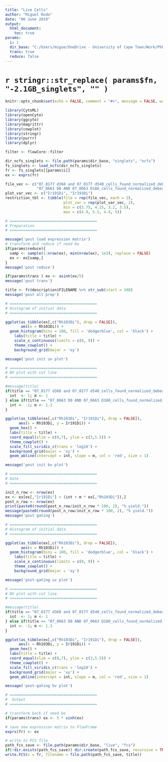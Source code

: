 ```yaml
---
title: "Live Cells"
author: "Miguel Rodo"
date: "06 June 2019"
output: 
  html_document:
    toc: true
params:	
  i: 1
  dir_base: "C:/Users/migue/OneDrive - University of Cape Town/Work/PhD/Data/Missing Normalised CyTOF Data"
  trans: true
  reduce: false
---
```


# `r stringr::str_replace( params$fn, "-2.1GB_singlets", "" )`

```r
knitr::opts_chunk$set(echo = FALSE, comment = "#>", message = FALSE, warning = FALSE)
``` 

```r
library(CytoML)
library(openCyto)
library(ggcyto)
library(magrittr)
library(cowplot)
library(stringr)
library(purrr)
library(dplyr)

filter <- flowCore::filter
```

```r
dir_ncfs_singlets <- file.path(params$dir_base, "singlets", "ncfs")
fs_singlets <- load_ncfs(dir_ncfs_singlets)
fr <- fs_singlets[[params$i]]
ex <- exprs(fr)
```

```r
file_vec <- c("07_0177 d360 and 07_0177 d540_cells_found_normalized_debeaded.fcs",
              "07_0663 D0 AND 07_0663 D180_cells_found_normalized_debeaded.fcs")
plot_var_vec <- c("Ir191Di", "Ir193Di")
restriction_tbl <- tibble(file = rep(file_vec, each = 2), 
                          plot_var = rep(plot_var_vec, 2), 
                          min = c(3.75, 4.25, 3.2, 3.5), 
                          max = c(4.9, 5.5, 4.4, 5))
```


```r
# =======================================
# Preparation 
# =======================================

message('post load expression matrix')
# transform and reduce if need be
if(params$reduce){
  samp <- sample(1:nrow(ex), min(nrow(ex), 1e3), replace = FALSE)
  ex <- ex[samp,]
}
message('post reduce')

if(params$trans ) ex <- asinh(ex/5)
message('post trans')

title <- fr@description$FILENAME %>% str_sub(start = 108)
message('post all prep')

# =======================================
# Histogram of initial data
# =======================================

ggplot(as_tibble(ex[,c("Rh103Di"), drop = FALSE]), 
       aes(x = Rh103Di)) +
  geom_histogram(bins = 100, fill = 'dodgerblue', col = 'black') + 
    labs(title = title) + 
    scale_x_continuous(limits = c(0, 9)) +
    theme_cowplot() +
    background_grid(major = 'xy')

message('post init uv plot')

# =======================================
# BV plot with cut line
# =======================================

#message(title)
if(title == "07_0177 d360 and 07_0177 d540_cells_found_normalized_debeaded.fcs"){
  int  <- 1; m <- 1
} else if(title == "07_0663 D0 AND 07_0663 D180_cells_found_normalized_debeaded.fcs"){
  int <- -1; m <- 1.3
}

ggplot(as_tibble(ex[,c("Rh103Di", "Ir191Di"), drop = FALSE]), 
      aes(x = Rh103Di, y = Ir191Di)) + 
  geom_hex() + 
  labs(title = title) + 
  coord_equal(xlim = c(0,7), ylim = c(3,5.5)) +
  theme_cowplot() +
  scale_fill_viridis_c(trans = 'log10') +
  background_grid(major = 'xy') +
  geom_abline(intercept = int, slope = m, col = 'red', size = 1) 

message('post init bv plot')

# =======================================
# Gate
# =======================================

init_n_row <- nrow(ex)
ex <- ex[ex[,"Ir191Di"] > (int + m * ex[,"Rh103Di"]),]
post_n_row <- nrow(ex)
print(paste0(round(post_n_row/init_n_row * 100, 2), "% yield."))
message(paste0(round(post_n_row/init_n_row * 100, 2), "% yield."))
message('post gating')

# =======================================
# Histogram of initial data
# =======================================

ggplot(as_tibble(ex[,c("Rh103Di"), drop = FALSE]), 
       aes(x = Rh103Di)) +
  geom_histogram(bins = 100, fill = 'dodgerblue', col = 'black') + 
    labs(title = title) + 
    scale_x_continuous(limits = c(0, 9)) +
    theme_cowplot() +
    background_grid(major = 'xy')

message('post-gating uv plot')

# =======================================
# BV plot with cut line
# =======================================

#message(title)
if(title == "07_0177 d360 and 07_0177 d540_cells_found_normalized_debeaded.fcs"){
  int  <- 1; m <- 1
} else if(title == "07_0663 D0 AND 07_0663 D180_cells_found_normalized_debeaded.fcs"){
  int <- -1; m <- 1.3
}

ggplot(as_tibble(ex[,c("Rh103Di", "Ir191Di"), drop = FALSE]), 
      aes(x = Rh103Di, y = Ir191Di)) + 
  geom_hex() + 
  labs(title = title) + 
  coord_equal(xlim = c(0,7), ylim = c(3,5.5)) +
  theme_cowplot() +
  scale_fill_viridis_c(trans = 'log10') +
  background_grid(major = 'xy') +
  geom_abline(intercept = int, slope = m, col = 'red', size = 1) 

message('post-gating bv plot')

# =======================================
#  Output
# =======================================

# transform back if need be
if(params$trans) ex <- 5 * sinh(ex)

# save new expression matrix to FlowFrame
exprs(fr) <- ex

# write to FCS file
path_fcs_save <- file.path(params$dir_base, "live", "fcs")
if(!dir.exists(path_fcs_save)) dir.create(path_fcs_save, recursive = TRUE)
write.FCS(x = fr, filename = file.path(path_fcs_save, title))
```
